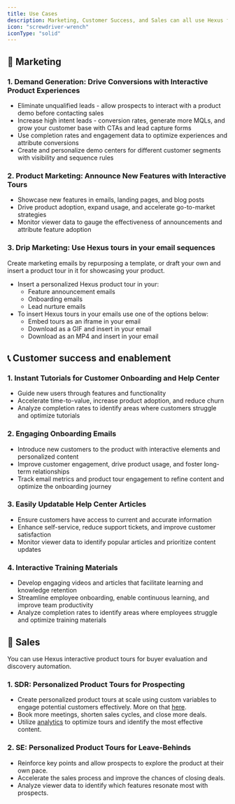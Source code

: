 ```yaml
---
title: Use Cases
description: Marketing, Customer Success, and Sales can all use Hexus for various customer touchpoints.
icon: "screwdriver-wrench"
iconType: "solid"
---
```


## 🎯 Marketing

### 1. Demand Generation: Drive Conversions with Interactive Product Experiences

- Eliminate unqualified leads - allow prospects to interact with a product demo before contacting sales
- Increase high intent leads - conversion rates, generate more MQLs, and grow your customer base with CTAs and lead capture forms
- Use completion rates and engagement data to optimize experiences and attribute conversions
- Create and personalize demo centers for different customer segments with visibility and sequence rules

### 2. Product Marketing: Announce New Features with Interactive Tours

- Showcase new features in emails, landing pages, and blog posts
- Drive product adoption, expand usage, and accelerate go-to-market strategies
- Monitor viewer data to gauge the effectiveness of announcements and attribute feature adoption

### 3. Drip Marketing: Use Hexus tours in your email sequences

Create marketing emails by repurposing a template, or draft your own and insert a product tour in it for showcasing your product.

- Insert a personalized Hexus product tour in your:
    - Feature announcement emails
    - Onboarding emails
    - Lead nurture emails
- To insert Hexus tours in your emails use one of the options below:
    - Embed tours as an iframe in your email
    - Download as a GIF and insert in your email
    - Download as an MP4 and insert in your email

## 📞 Customer success and enablement

### 1. Instant Tutorials for Customer Onboarding and Help Center

- Guide new users through features and functionality
- Accelerate time-to-value, increase product adoption, and reduce churn
- Analyze completion rates to identify areas where customers struggle and optimize tutorials

### 2. Engaging Onboarding Emails

- Introduce new customers to the product with interactive elements and personalized content
- Improve customer engagement, drive product usage, and foster long-term relationships
- Track email metrics and product tour engagement to refine content and optimize the onboarding journey

### 3. Easily Updatable Help Center Articles

- Ensure customers have access to current and accurate information
- Enhance self-service, reduce support tickets, and improve customer satisfaction
- Monitor viewer data to identify popular articles and prioritize content updates

### 4. Interactive Training Materials

- Develop engaging videos and articles that facilitate learning and knowledge retention
- Streamline employee onboarding, enable continuous learning, and improve team productivity
- Analyze completion rates to identify areas where employees struggle and optimize training materials

## 🤝 Sales

You can use Hexus interactive product tours for buyer evaluation and discovery automation.

### 1. SDR: Personalized Product Tours for Prospecting

- Create personalized product tours at scale using custom variables to engage potential customers effectively. More on that [here](/advanced-editing/personalization).
- Book more meetings, shorten sales cycles, and close more deals.
- Utilize [analytics](/collaboration/analytics-and-reporting) to optimize tours and identify the most effective content.

### 2. SE: Personalized Product Tours for Leave-Behinds

- Reinforce key points and allow prospects to explore the product at their own pace.
- Accelerate the sales process and improve the chances of closing deals.
- Analyze viewer data to identify which features resonate most with prospects.